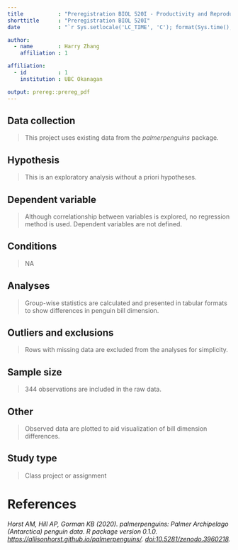 ```yaml
---
title           : "Preregistration BIOL 520I - Productivity and Reproducibility"
shorttitle      : "Preregistration BIOL 520I"
date            : "`r Sys.setlocale('LC_TIME', 'C'); format(Sys.time(), '%d\\\\. %B %Y')`"

author: 
  - name        : Harry Zhang
    affiliation : 1

affiliation:
  - id          : 1
    institution : UBC Okanagan

output: prereg::prereg_pdf
---
```


<!-- To keep pre-registrations to a reasonable length for readers, we recommend answers fit within a single page .pdf document, roughly 3200 characters. Read more about this here: https://aspredicted.org/messages/why_limits.php -->

## Data collection

<!-- Have any data been collected for this study already? (Note: "Yes" is not an accepted answer.) -->

> This project uses existing data from the *palmerpenguins* package.

## Hypothesis

<!-- What's the main question being asked or hypothesis being tested in this study? -->

> This is an exploratory analysis without a priori hypotheses.

## Dependent variable

<!-- Describe the key dependent variable(s) specifying how they will be measured. -->

> Although correlationship between variables is explored, no regression method is used. Dependent variables are not defined.

## Conditions

<!-- How many and which conditions will participants be assigned to? -->

> NA

## Analyses

<!-- Specify exactly which analyses you will conduct to examine the main question/hypothesis. -->

> Group-wise statistics are calculated and presented in tabular formats to show differences in penguin bill dimension.

## Outliers and exclusions

<!-- Describe exactly how outliers will be defined and handled, and your precise rule(s) for excluding observations. -->

> Rows with missing data are excluded from the analyses for simplicity.

## Sample size

<!-- How many observations will be collected or what will determine sample size? No need to justify decision, but be precise about _exactly_ how the number will be determined. -->

> 344 observations are included in the raw data.

## Other

<!-- Anything else you would like to pre-register? (e.g., secondary analyses, variables collected for exploratory purposes, unusual analyses planned?) -->

> Observed data are plotted to aid visualization of bill dimension differences.

## Study type
> Class project or assignment

# References

*Horst AM, Hill AP, Gorman KB (2020). palmerpenguins: Palmer Archipelago (Antarctica) penguin data. R package version 0.1.0. <https://allisonhorst.github.io/palmerpenguins/>. <doi:10.5281/zenodo.3960218>.*

```{=tex}
\vspace{-2pc}
\setlength{\parindent}{-0.5in}
\setlength{\leftskip}{-1in}
\setlength{\parskip}{8pt}
```
\noindent

